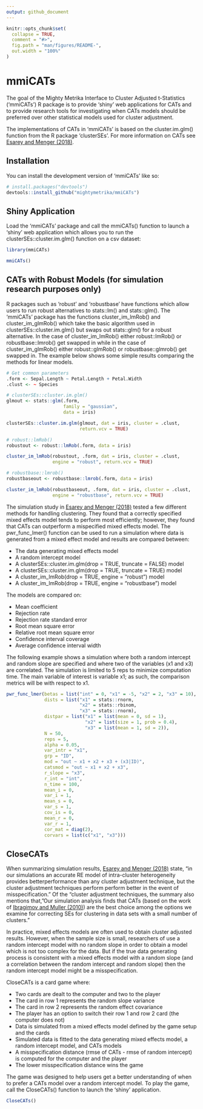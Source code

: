 ```yaml
---
output: github_document
---
```


<!-- README.md is generated from README.Rmd. Please edit that file -->

```r
knitr::opts_chunk$set(
  collapse = TRUE,
  comment = "#>",
  fig.path = "man/figures/README-",
  out.width = "100%"
)
```

# mmiCATs

<!-- badges: start -->
<!-- badges: end -->

The goal of the Mighty Metrika Interface to Cluster Adjusted t-Statistics ('mmiCATs') R package is to provide ‘shiny’ web applications for CATs and to provide research tools for investigating when CATs models should be preferred over other statistical models used for cluster adjustment.

The implementations of CATs in 'mmiCATs' is based on the cluster.im.glm() function from the R package 'clusterSEs'. For more information on CATs see [Esarey and Menger (2018)](https://doi.org/10.1017/psrm.2017.42).

## Installation

You can install the development version of 'mmiCATs' like so:

```r
# install.packages("devtools")
devtools::install_github("mightymetrika/mmiCATs")
```

## Shiny Application

Load the 'mmiCATs' package and call the mmiCATs() function to launch a 'shiny' web application which allows you to run the clusterSEs::cluster.im.glm() function on a csv dataset:

```r
library(mmiCATs)
```


```r
mmiCATs()
```


## CATs with Robust Models (for simulation research purposes only)

R packages such as 'robust' and 'robustbase' have functions which allow users to run robust alternatives to stats::lm() and stats::glm(). The 'mmiCATs' package has the functions cluster_im_lmRob() and cluster_im_glmRob() which take the basic algorithm used in clusterSEs::cluster.im.glm() but swaps out stats::glm() for a robust alternative. In the case of cluster_im_lmRob() either robust::lmRob() or robustbase::lmrob() get swapped in while in the case of cluster_im_glmRob() either robust::glmRob() or robustbase::glmrob() get swapped in. The example below shows some simple results comparing the methods for linear models.

```r
# Get common parameters
.form <- Sepal.Length ~ Petal.Length + Petal.Width
.clust <- ~ Species

# clusterSEs::cluster.im.glm()
glmout <- stats::glm(.form,
                     family = "gaussian",
                     data = iris)

clusterSEs::cluster.im.glm(glmout, dat = iris, cluster = .clust,
                           return.vcv = TRUE)

# robust::lmRob()
robustout <- robust::lmRob(.form, data = iris)

cluster_im_lmRob(robustout, .form, dat = iris, cluster = .clust,
                 engine = "robust", return.vcv = TRUE)

# robustbase::lmrob()
robustbaseout <- robustbase::lmrob(.form, data = iris)

cluster_im_lmRob(robustbaseout, .form, dat = iris, cluster = .clust,
                 engine = "robustbase", return.vcv = TRUE)
```


The simulation study in [Esarey and Menger (2018)](https://doi.org/10.1017/psrm.2017.42) tested a few different methods for handling clustering. They found that a correctly specified mixed effects model tends to perform most efficiently; however, they found that CATs can outperform a mispecified mixed effects model. The pwr_func_lmer() function can be used to run a simulation where data is generated from a mixed effect model and results are compared between:

* The data generating mixed effects model
* A random intercept model
* A clusterSEs::cluster.im.glm(drop = TRUE, truncate = FALSE) model
* A clusterSEs::cluster.im.glm(drop = TRUE, truncate = TRUE) model
* A cluster_im_lmRob(drop = TRUE, engine = "robust") model
* A cluster_im_lmRob(drop = TRUE, engine = "robustbase") model

The models are compared on:

* Mean coefficient
* Rejection rate
* Rejection rate standard error
* Root mean square error
* Relative root mean square error
* Confidence interval coverage
* Average confidence interval width

The following example shows a simulation where both a random intercept and random slope are specified and where two of the variables (x1 and x3) are correlated. The simulation is limited to 5 reps to minimize computation time. The main variable of interest is variable x1; as such, the comparison metrics will be with respect to x1.

```r
pwr_func_lmer(betas = list("int" = 0, "x1" = -5, "x2" = 2, "x3" = 10),
              dists = list("x1" = stats::rnorm,
                           "x2" = stats::rbinom,
                           "x3" = stats::rnorm),
              distpar = list("x1" = list(mean = 0, sd = 1),
                             "x2" = list(size = 1, prob = 0.4),
                             "x3" = list(mean = 1, sd = 2)),
              N = 50,
              reps = 5,
              alpha = 0.05,
              var_intr = "x1",
              grp = "ID",
              mod = "out ~ x1 + x2 + x3 + (x3|ID)",
              catsmod = "out ~ x1 + x2 + x3",
              r_slope = "x3",
              r_int = "int",
              n_time = 100,
              mean_i = 0,
              var_i = 1,
              mean_s = 0,
              var_s = 1,
              cov_is = 0,
              mean_r = 0,
              var_r = 1,
              cor_mat = diag(2),
              corvars = list(c("x1", "x3")))
```


## CloseCATs

When summarizing simulation results, [Esarey and Menger (2018)](https://doi.org/10.1017/psrm.2017.42) state, "in our simulations an accurate RE model of intra-cluster heterogeneity provides betterperformance than any cluster adjustment technique, but the cluster adjustment techniques perform perform better in the event of misspecification." Of the "cluster adjustment techniques, the summary also mentions that, "Our simulation analysis finds that CATs (based on the work of [Ibragimov and Muller (2010)](https://doi.org/10.1198/jbes.2009.08046)) are the best choice among the options we examine for correcting SEs for clustering in data sets with a small number of clusters."

In practice, mixed effects models are often used to obtain cluster adjusted results. However, when the sample size is small, researchers of use a random intercept model with no random slope in order to obtain a model which is not too complex for the data. But if the true data generating process is consistent with a mixed effects model with a random slope (and a correlation between the random intercept and random slope) then the random intercept model might be a misspecification.

CloseCATs is a card game where:

* Two cards are dealt to the computer and two to the player
* The card in row 1 represents the random slope variance
* The card in row 2 represents the random effect covariance
* The player has an option to switch their row 1 and row 2 card (the computer does not)
* Data is simulated from a mixed effects model defined by the game setup and the cards
* Simulated data is fitted to the data generating mixed effects model, a random intercept model, and CATs models
* A misspecification distance (rmse of CATs - rmse of random intercept) is computed for the computer and the player
* The lower misspecification distance wins the game

The game was designed to help users get a better understanding of when to prefer a CATs model over a random intercept model. To play the game, call the CloseCATs() function to launch the 'shiny' application.

```r
CloseCATs()
```

